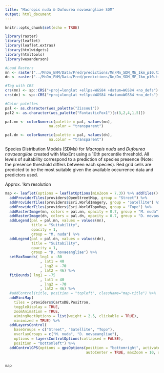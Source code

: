 ```yaml
---
title: "Macropis nuda & Dufourea novaeangliae SDM"
output: html_document
---
```


```r
knitr::opts_chunk$set(echo = TRUE)
```

```r
library(raster)
library(leaflet)
library(leaflet.extras)
library(htmlwidgets)
library(htmltools)
library(wesanderson)

#Load Rasters
mn <- raster("../MnDn_ENM/Data/Pred/predictions/Mn/Mn_SDM_ME_1km_p10.tif")
dn <- raster("../MnDn_ENM/Data/Pred/predictions/Dn/Dn_SDM_ME_1km_p10.tif")

#Tag with CRS
crs(mn) <- sp::CRS("+proj=longlat +ellps=WGS84 +datum=WGS84 +no_defs")
crs(dn) <- sp::CRS("+proj=longlat +ellps=WGS84 +datum=WGS84 +no_defs")

#Color palettes 
pal <- as.character(wes_palette("Zissou1"))
pal2 <- as.character(wes_palette("FantasticFox1")[c(3,2,4,1,5)])

pal.mn <- colorNumeric(palette = pal, values(mn),
                    na.color = "transparent")

pal.dn <- colorNumeric(palette = pal, values(dn),
                    na.color = "transparent")
```

Species Distribution Models (SDMs) for *Macropis nuda* and *Dufourea novaeangliae* created with MaxEnt using a 10th percentile threshold. All levels of suitability correspond to a prediction of species presence (Note: the presence threshold differs between each species). Red grid cells are predicted to be the most suitable given the available occurrence data and predictors used. 

Approx. 1km resolution

```r
map <- leaflet(options = leafletOptions(minZoom = 7.3)) %>% addTiles() %>%
  addProviderTiles(providers$OpenStreetMap, group = "Street") %>% 
  addProviderTiles(providers$Esri.WorldImagery, group = "Satellite") %>%
  addProviderTiles(providers$Esri.WorldTopoMap, group = "Topo") %>% 
  addRasterImage(mn, colors = pal.mn, opacity = 0.7, group = "M. nuda") %>%
  addRasterImage(dn, colors = pal.dn, opacity = 0.7, group = "D. novaeangliae") %>% 
  addLegend(pal = pal.mn, values = values(mn),
            title = "Suitability",
            opacity = 1,
            group = "M. nuda") %>% 
  addLegend(pal = pal.dn, values = values(dn),
            title = "Suitability",
            opacity = 1,
            group = "D. novaeangliae") %>%
  setMaxBounds( lng1 = -80
                , lat1 = 40
                , lng2 = -70
                , lat2 = 46) %>% 
  fitBounds( lng1 = -75
                , lat1 = 40
                , lng2 = -70
                , lat2 = 46) %>% 
  #addControl(title, position = "topleft", className="map-title") %>% 
  addMiniMap(
    tiles = providers$CartoDB.Positron,
    toggleDisplay = TRUE,
    zoomAnimation = TRUE,
    aimingRectOptions = list(weight = 2.5, clickable = TRUE),
    minimized = TRUE) %>% 
  addLayersControl(
    baseGroups = c("Street", "Satellite", "Topo"),
    overlayGroups = c("M. nuda", "D. novaeangliae"),
    options = layersControlOptions(collapsed = FALSE),
    position = "bottomleft") %>% 
  addControlGPS(options = gpsOptions(position = "bottomright", activate = TRUE, 
                                     autoCenter = TRUE, maxZoom = 10, setView = TRUE))
  

map
```
